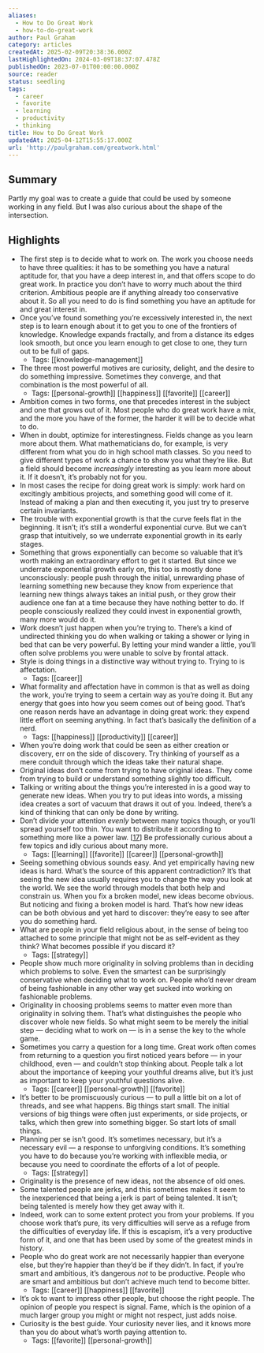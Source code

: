 ```yaml
---
aliases:
  - How to Do Great Work
  - how-to-do-great-work
author: Paul Graham
category: articles
createdAt: 2025-02-09T20:38:36.000Z
lastHighlightedOn: 2024-03-09T18:37:07.478Z
publishedOn: 2023-07-01T00:00:00.000Z
source: reader
status: seedling
tags:
  - career
  - favorite
  - learning
  - productivity
  - thinking
title: How to Do Great Work
updatedAt: 2025-04-12T15:55:17.000Z
url: 'http://paulgraham.com/greatwork.html'
---
```

## Summary

Partly my goal was to create a guide that could be used by someone working in any field. But I was also curious about the shape of the intersection.

## Highlights

- The first step is to decide what to work on. The work you choose needs to have three qualities: it has to be something you have a natural aptitude for, that you have a deep interest in, and that offers scope to do great work.
  In practice you don’t have to worry much about the third criterion. Ambitious people are if anything already too conservative about it. So all you need to do is find something you have an aptitude for and great interest in.
- Once you’ve found something you’re excessively interested in, the next step is to learn enough about it to get you to one of the frontiers of knowledge. Knowledge expands fractally, and from a distance its edges look smooth, but once you learn enough to get close to one, they turn out to be full of gaps.
    - Tags: [[knowledge-management]]
- The three most powerful motives are curiosity, delight, and the desire to do something impressive. Sometimes they converge, and that combination is the most powerful of all.
    - Tags: [[personal-growth]] [[happiness]] [[favorite]] [[career]]
- Ambition comes in two forms, one that precedes interest in the subject and one that grows out of it. Most people who do great work have a mix, and the more you have of the former, the harder it will be to decide what to do.
- When in doubt, optimize for interestingness. Fields change as you learn more about them. What mathematicians do, for example, is very different from what you do in high school math classes. So you need to give different types of work a chance to show you what they’re like. But a field should become _increasingly_ interesting as you learn more about it. If it doesn’t, it’s probably not for you.
- In most cases the recipe for doing great work is simply: work hard on excitingly ambitious projects, and something good will come of it. Instead of making a plan and then executing it, you just try to preserve certain invariants.
- The trouble with exponential growth is that the curve feels flat in the beginning. It isn’t; it’s still a wonderful exponential curve. But we can’t grasp that intuitively, so we underrate exponential growth in its early stages.
- Something that grows exponentially can become so valuable that it’s worth making an extraordinary effort to get it started. But since we underrate exponential growth early on, this too is mostly done unconsciously: people push through the initial, unrewarding phase of learning something new because they know from experience that learning new things always takes an initial push, or they grow their audience one fan at a time because they have nothing better to do. If people consciously realized they could invest in exponential growth, many more would do it.
- Work doesn’t just happen when you’re trying to. There’s a kind of undirected thinking you do when walking or taking a shower or lying in bed that can be very powerful. By letting your mind wander a little, you’ll often solve problems you were unable to solve by frontal attack.
- Style is doing things in a distinctive way without trying to. Trying to is affectation.
    - Tags: [[career]]
- What formality and affectation have in common is that as well as doing the work, you’re trying to seem a certain way as you’re doing it. But any energy that goes into how you seem comes out of being good. That’s one reason nerds have an advantage in doing great work: they expend little effort on seeming anything. In fact that’s basically the definition of a nerd.
    - Tags: [[happiness]] [[productivity]] [[career]]
- When you’re doing work that could be seen as either creation or discovery, err on the side of discovery. Try thinking of yourself as a mere conduit through which the ideas take their natural shape.
- Original ideas don’t come from trying to have original ideas. They come from trying to build or understand something slightly too difficult.
- Talking or writing about the things you’re interested in is a good way to generate new ideas. When you try to put ideas into words, a missing idea creates a sort of vacuum that draws it out of you. Indeed, there’s a kind of thinking that can only be done by writing.
- Don’t divide your attention _evenly_ between many topics though, or you’ll spread yourself too thin. You want to distribute it according to something more like a power law. [[17](http://paulgraham.com/greatwork.html?s=09#f17n)] Be professionally curious about a few topics and idly curious about many more.
    - Tags: [[learning]] [[favorite]] [[career]] [[personal-growth]]
- Seeing something obvious sounds easy. And yet empirically having new ideas is hard. What’s the source of this apparent contradiction? It’s that seeing the new idea usually requires you to change the way you look at the world. We see the world through models that both help and constrain us. When you fix a broken model, new ideas become obvious. But noticing and fixing a broken model is hard. That’s how new ideas can be both obvious and yet hard to discover: they’re easy to see after you do something hard.
- What are people in your field religious about, in the sense of being too attached to some principle that might not be as self-evident as they think? What becomes possible if you discard it?
    - Tags: [[strategy]]
- People show much more originality in solving problems than in deciding which problems to solve. Even the smartest can be surprisingly conservative when deciding what to work on. People who’d never dream of being fashionable in any other way get sucked into working on fashionable problems.
- Originality in choosing problems seems to matter even more than originality in solving them. That’s what distinguishes the people who discover whole new fields. So what might seem to be merely the initial step — deciding what to work on — is in a sense the key to the whole game.
- Sometimes you carry a question for a long time. Great work often comes from returning to a question you first noticed years before — in your childhood, even — and couldn’t stop thinking about. People talk a lot about the importance of keeping your youthful dreams alive, but it’s just as important to keep your youthful questions alive.
    - Tags: [[career]] [[personal-growth]] [[favorite]]
- It’s better to be promiscuously curious — to pull a little bit on a lot of threads, and see what happens. Big things start small. The initial versions of big things were often just experiments, or side projects, or talks, which then grew into something bigger. So start lots of small things.
- Planning per se isn’t good. It’s sometimes necessary, but it’s a necessary evil — a response to unforgiving conditions. It’s something you have to do because you’re working with inflexible media, or because you need to coordinate the efforts of a lot of people.
    - Tags: [[strategy]]
- Originality is the presence of new ideas, not the absence of old ones.
- Some talented people are jerks, and this sometimes makes it seem to the inexperienced that being a jerk is part of being talented. It isn’t; being talented is merely how they get away with it.
- Indeed, work can to some extent protect you from your problems. If you choose work that’s pure, its very difficulties will serve as a refuge from the difficulties of everyday life. If this is escapism, it’s a very productive form of it, and one that has been used by some of the greatest minds in history.
- People who do great work are not necessarily happier than everyone else, but they’re happier than they’d be if they didn’t. In fact, if you’re smart and ambitious, it’s dangerous _not_ to be productive. People who are smart and ambitious but don’t achieve much tend to become bitter.
    - Tags: [[career]] [[happiness]] [[favorite]]
- It’s ok to want to impress other people, but choose the right people. The opinion of people you respect is signal. Fame, which is the opinion of a much larger group you might or might not respect, just adds noise.
- Curiosity is the best guide. Your curiosity never lies, and it knows more than you do about what’s worth paying attention to.
    - Tags: [[favorite]] [[personal-growth]]
